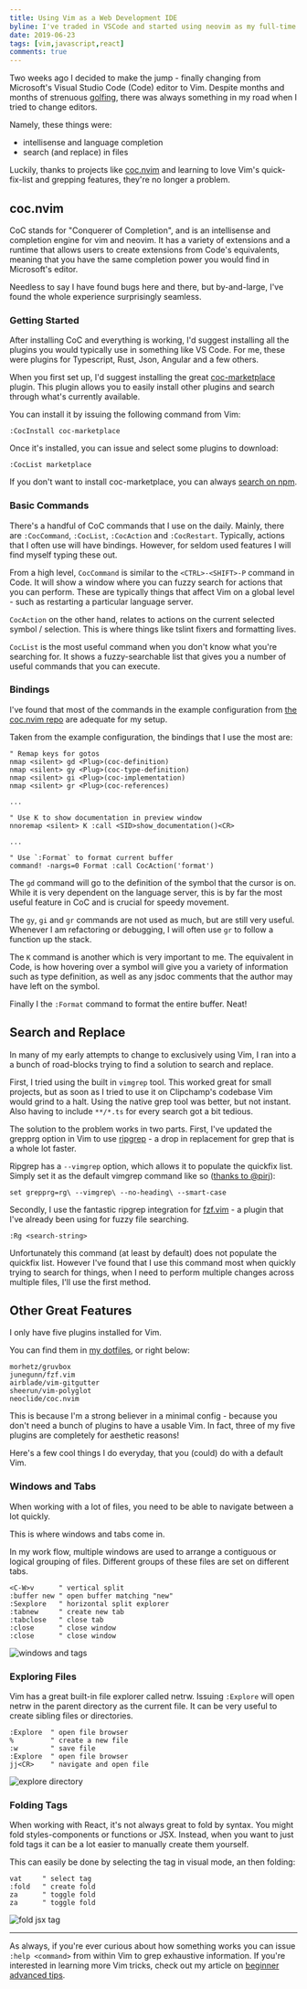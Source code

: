 ```yaml
---
title: Using Vim as a Web Development IDE
byline: I've traded in VSCode and started using neovim as my full-time IDE - here's what I learned.
date: 2019-06-23
tags: [vim,javascript,react]
comments: true
---
```


Two weeks ago I decided to make the jump - finally changing from Microsoft's Visual Studio Code (Code) editor to Vim.
Despite months and months of strenuous [golfing](http://www.vimgolf.com/), there was always something in my road when I tried to change editors.

Namely, these things were:

- intellisense and language completion
- search (and replace) in files

Luckily, thanks to projects like [coc.nvim](https://github.com/neoclide/coc.nvim) and learning to love Vim's quick-fix-list and grepping features, they're no longer a problem.

## coc.nvim

CoC stands for "Conquerer of Completion", and is an intellisense and completion engine for vim and neovim.
It has a variety of extensions and a runtime that allows users to create extensions from Code's equivalents, meaning that you have the same completion power you would find in Microsoft's editor.

Needless to say I have found bugs here and there, but by-and-large, I've found the whole experience surprisingly seamless.

### Getting Started

After installing CoC and everything is working, I'd suggest installing all the plugins you would typically use in something like VS Code.
For me, these were plugins for Typescript, Rust, Json, Angular and a few others.

When you first set up, I'd suggest installing the great [coc-marketplace](https://github.com/fannheyward/coc-marketplace) plugin.
This plugin allows you to easily install other plugins and search through what's currently available. 

You can install it by issuing the following command from Vim:

```
:CocInstall coc-marketplace
```

Once it's installed, you can issue and select some plugins to download:

```
:CocList marketplace
```

If you don't want to install coc-marketplace, you can always [search on npm](https://www.npmjs.com/search?q=keywords%3Acoc.nvim).


### Basic Commands

There's a handful of CoC commands that I use on the daily. Mainly, there are `:CocCommand`, `:CocList`, `:CocAction` and `:CocRestart`.
Typically, actions that I often use will have bindings. However, for seldom used features I will find myself typing these out.

From a high level, `CocCommand` is similar to the `<CTRL>-<SHIFT>-P` command in Code.
It will show a window where you can fuzzy search for actions that you can perform.
These are typically things that affect Vim on a global level - such as restarting a particular language server.

`CocAction` on the other hand, relates to actions on the current selected symbol / selection.
This is where things like tslint fixers and formatting lives.

`CocList` is the most useful command when you don't know what you're searching for.
It shows a fuzzy-searchable list that gives you a number of useful commands that you can execute.

### Bindings

I've found that most of the commands in the example configuration from [the coc.nvim repo](https://github.com/neoclide/coc.nvim) are adequate for my setup.

Taken from the example configuration, the bindings that I use the most are:

```
" Remap keys for gotos
nmap <silent> gd <Plug>(coc-definition)
nmap <silent> gy <Plug>(coc-type-definition)
nmap <silent> gi <Plug>(coc-implementation)
nmap <silent> gr <Plug>(coc-references)

...

" Use K to show documentation in preview window
nnoremap <silent> K :call <SID>show_documentation()<CR>

...

" Use `:Format` to format current buffer
command! -nargs=0 Format :call CocAction('format')
```

The `gd` command will go to the definition of the symbol that the cursor is on.
While it is very dependent on the language server, this is by far the most useful feature in CoC and is crucial for speedy movement.

The `gy`, `gi` and `gr` commands are not used as much, but are still very useful.
Whenever I am refactoring or debugging, I will often use `gr` to follow a function up the stack.

The `K` command is another which is very important to me.
The equivalent in Code, is how hovering over a symbol will give you a variety of information such as type definition, as well as any jsdoc comments that the author may have left on the symbol.

Finally I the `:Format` command to format the entire buffer. Neat!

## Search and Replace

In many of my early attempts to change to exclusively using Vim, I ran into a a bunch of road-blocks trying to find a solution to search and replace.

First, I tried using the built in `vimgrep` tool. This worked great for small projects, but as soon as I tried to use it on Clipchamp's codebase Vim would grind to a halt.
Using the native grep tool was better, but not instant. Also having to include `**/*.ts` for every search got a bit tedious.

The solution to the problem works in two parts. First, I've updated the grepprg option in Vim to use [ripgrep](https://github.com/BurntSushi/ripgrep) - a drop in replacement for grep that is a whole lot faster.

Ripgrep has a `--vimgrep` option, which allows it to populate the quickfix list. Simply set it as the default vimgrep command like so ([thanks to @pirj](https://github.com/BurntSushi/ripgrep/issues/425#issuecomment-381446152)):

```
set grepprg=rg\ --vimgrep\ --no-heading\ --smart-case
```

Secondly, I use the fantastic ripgrep integration for [fzf.vim](https://github.com/junegunn/fzf.vim) - a plugin that I've already been using for fuzzy file searching.

```
:Rg <search-string>
```

Unfortunately this command (at least by default) does not populate the quickfix list. However I've found that I use this command most when quickly trying to search for things, when I need to perform multiple changes across multiple files, I'll use the first method.

## Other Great Features

I only have five plugins installed for Vim.

You can find them in [my dotfiles](https://github.com/bennetthardwick/dotfiles/blob/master/.config/nvim/init.d/plugins.vim), or right below:

```
morhetz/gruvbox
junegunn/fzf.vim
airblade/vim-gitgutter
sheerun/vim-polyglot
neoclide/coc.nvim
```

This is because I'm a strong believer in a minimal config - because you don't need a bunch of plugins to have a usable Vim.
In fact, three of my five plugins are completely for aesthetic reasons!

Here's a few cool things I do everyday, that you (could) do with a default Vim.

### Windows and Tabs


When working with a lot of files, you need to be able to navigate between a lot quickly.

This is where windows and tabs come in.

In my work flow, multiple windows are used to arrange a contiguous or logical grouping of files.
Different groups of these files are set on different tabs.

```
<C-W>v      " vertical split
:buffer new " open buffer matching "new"
:Sexplore   " horizontal split explorer
:tabnew     " create new tab
:tabclose   " close tab
:close      " close window
:close      " close window
```
![windows and tags](./tabs-windows.gif)

### Exploring Files

Vim has a great built-in file explorer called netrw.
Issuing `:Explore` will open netrw in the parent directory as the current file.
It can be very useful to create sibling files or directories.

```
:Explore  " open file browser
%         " create a new file
:w        " save file
:Explore  " open file browser
jj<CR>    " navigate and open file
```
![explore directory](./explore.gif)

### Folding Tags

When working with React, it's not always great to fold by syntax.
You might fold styles-components or functions or JSX.
Instead, when you want to just fold tags it can be a lot easier to manually create them yourself.

This can easily be done by selecting the tag in visual mode, an then folding:

```
vat     " select tag
:fold   " create fold
za      " toggle fold
za      " toggle fold
```
![fold jsx tag](./fold-tag.gif)

---

As always, if you're ever curious about how something works you can issue `:help <command>` from within Vim to grep exhaustive information.
If you're interested in learning more Vim tricks, check out my article on [beginner advanced tips](/blog/2019-01-06-beginner-advanced-vim-tips-and-tricks/).
